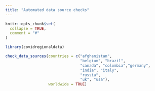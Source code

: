 ```yaml
---
title: "Automated data source checks"
---
```


```r
knitr::opts_chunk$set(
  collapse = TRUE,
  comment = "#"
)
```

```r
library(covidregionaldata)
```

```r
check_data_sources(countries = c("afghanistan",
                                 "belgium", "brazil",
                                 "canada", "colombia","germany",
                                 "india", "italy",
                                 "russia",
                                 "uk", "usa"), 
                   worldwide = TRUE)
```
